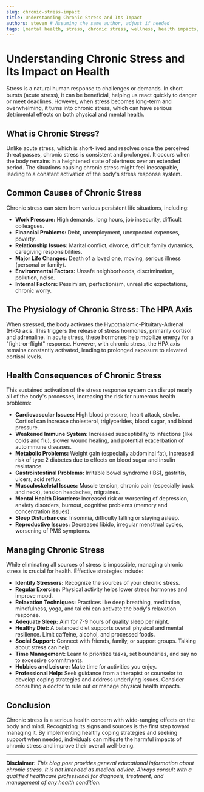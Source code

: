 ```yaml
---
slug: chronic-stress-impact
title: Understanding Chronic Stress and Its Impact
authors: steven # Assuming the same author, adjust if needed
tags: [mental health, stress, chronic stress, wellness, health impacts]
---
```


# Understanding Chronic Stress and Its Impact on Health

Stress is a natural human response to challenges or demands. In short bursts (acute stress), it can be beneficial, helping us react quickly to danger or meet deadlines. However, when stress becomes long-term and overwhelming, it turns into chronic stress, which can have serious detrimental effects on both physical and mental health.

## What is Chronic Stress?

Unlike acute stress, which is short-lived and resolves once the perceived threat passes, chronic stress is consistent and prolonged. It occurs when the body remains in a heightened state of alertness over an extended period. The situations causing chronic stress might feel inescapable, leading to a constant activation of the body's stress response system.

## Common Causes of Chronic Stress

Chronic stress can stem from various persistent life situations, including:

*   **Work Pressure:** High demands, long hours, job insecurity, difficult colleagues.
*   **Financial Problems:** Debt, unemployment, unexpected expenses, poverty.
*   **Relationship Issues:** Marital conflict, divorce, difficult family dynamics, caregiving responsibilities.
*   **Major Life Changes:** Death of a loved one, moving, serious illness (personal or family).
*   **Environmental Factors:** Unsafe neighborhoods, discrimination, pollution, noise.
*   **Internal Factors:** Pessimism, perfectionism, unrealistic expectations, chronic worry.

## The Physiology of Chronic Stress: The HPA Axis

When stressed, the body activates the Hypothalamic-Pituitary-Adrenal (HPA) axis. This triggers the release of stress hormones, primarily cortisol and adrenaline. In acute stress, these hormones help mobilize energy for a "fight-or-flight" response. However, with chronic stress, the HPA axis remains constantly activated, leading to prolonged exposure to elevated cortisol levels.

## Health Consequences of Chronic Stress

This sustained activation of the stress response system can disrupt nearly all of the body's processes, increasing the risk for numerous health problems:

*   **Cardiovascular Issues:** High blood pressure, heart attack, stroke. Cortisol can increase cholesterol, triglycerides, blood sugar, and blood pressure.
*   **Weakened Immune System:** Increased susceptibility to infections (like colds and flu), slower wound healing, and potential exacerbation of autoimmune diseases.
*   **Metabolic Problems:** Weight gain (especially abdominal fat), increased risk of type 2 diabetes due to effects on blood sugar and insulin resistance.
*   **Gastrointestinal Problems:** Irritable bowel syndrome (IBS), gastritis, ulcers, acid reflux.
*   **Musculoskeletal Issues:** Muscle tension, chronic pain (especially back and neck), tension headaches, migraines.
*   **Mental Health Disorders:** Increased risk or worsening of depression, anxiety disorders, burnout, cognitive problems (memory and concentration issues).
*   **Sleep Disturbances:** Insomnia, difficulty falling or staying asleep.
*   **Reproductive Issues:** Decreased libido, irregular menstrual cycles, worsening of PMS symptoms.

## Managing Chronic Stress

While eliminating all sources of stress is impossible, managing chronic stress is crucial for health. Effective strategies include:

*   **Identify Stressors:** Recognize the sources of your chronic stress.
*   **Regular Exercise:** Physical activity helps lower stress hormones and improve mood.
*   **Relaxation Techniques:** Practices like deep breathing, meditation, mindfulness, yoga, and tai chi can activate the body's relaxation response.
*   **Adequate Sleep:** Aim for 7-9 hours of quality sleep per night.
*   **Healthy Diet:** A balanced diet supports overall physical and mental resilience. Limit caffeine, alcohol, and processed foods.
*   **Social Support:** Connect with friends, family, or support groups. Talking about stress can help.
*   **Time Management:** Learn to prioritize tasks, set boundaries, and say no to excessive commitments.
*   **Hobbies and Leisure:** Make time for activities you enjoy.
*   **Professional Help:** Seek guidance from a therapist or counselor to develop coping strategies and address underlying issues. Consider consulting a doctor to rule out or manage physical health impacts.

## Conclusion

Chronic stress is a serious health concern with wide-ranging effects on the body and mind. Recognizing its signs and sources is the first step toward managing it. By implementing healthy coping strategies and seeking support when needed, individuals can mitigate the harmful impacts of chronic stress and improve their overall well-being.

---

**Disclaimer:** *This blog post provides general educational information about chronic stress. It is not intended as medical advice. Always consult with a qualified healthcare professional for diagnosis, treatment, and management of any health condition.*
